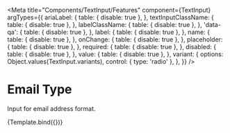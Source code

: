 
<Meta
    title="Components/TextInput/Features"
    component={TextInput}
    argTypes={{
        ariaLabel: {
            table: { disable: true },
        },
        textInputClassName: {
            table: { disable: true },
        },
        labelClassName: {
            table: { disable: true },
        },
        'data-qa': {
            table: { disable: true },
        },
        label: {
            table: { disable: true },
        },
        name: {
            table: { disable: true },
        },
        onChange: {
            table: { disable: true },
        },
        placeholder: {
            table: { disable: true },
        },
        required: {
            table: { disable: true },
        },
        disabled: {
            table: { disable: true },
        },
        value: {
            table: { disable: true },
        },
        variant: {
            options: Object.values(TextInput.variants),
            control: { type: 'radio' },
        },
    }}
/>

# Email Type

Input for email address format.

<Canvas>
    <Story
        name="EmailType"
        args={{
            label: 'Email',
            placeholder: 'Enter a valid email address',
            name: 'text-input',
            variant: TextInput.variants.EMAIL,
            onChange: action('input changed'),
        }}
    >
        {Template.bind({})}
    </Story>
</Canvas>
